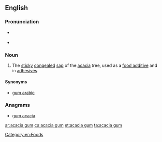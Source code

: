 ==English==

===Pronunciation===
* {{a|RP}} {{IPA|/əˈkeɪ.ʃə ɡʌm/|/əˈkeɪ.sjə ɡʌm/|lang=en}}
* {{a|US}} {{IPA|/əˈkeɪ.ʃə ɡʌm/|lang=en}}

===Noun===
{{en-noun|-}}
{{wikipedia}}

# The [[sticky]] [[congealed]] [[sap]] of the [[acacia]] tree, used as a [[food additive]] and in [[adhesive]]s.

====Synonyms====
* [[gum arabic]]

===Anagrams===
* [[gum acacia#English|gum acacia]]

[[Category:en:Foods]]

[[ar:acacia gum]]
[[ca:acacia gum]]
[[et:acacia gum]]
[[ta:acacia gum]]